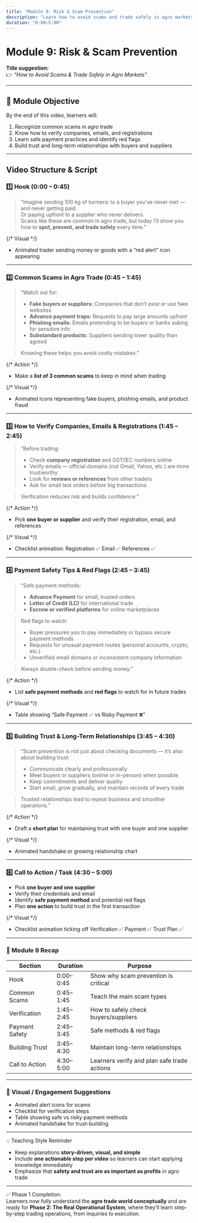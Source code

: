 ```yaml
---
title: "Module 9: Risk & Scam Prevention"
description: "Learn how to avoid scams and trade safely in agro markets."
duration: "0:00–5:00"
---
```


# Module 9: Risk & Scam Prevention

**Title suggestion:**  
👉 _“How to Avoid Scams & Trade Safely in Agro Markets”_

---

## 🎯 Module Objective

By the end of this video, learners will:

1. Recognize common scams in agro trade
2. Know how to verify companies, emails, and registrations
3. Learn safe payment practices and identify red flags
4. Build trust and long-term relationships with buyers and suppliers

---

## Video Structure & Script

### 1️⃣ Hook (0:00 – 0:45)

> “Imagine sending 100 kg of turmeric to a buyer you’ve never met — and never getting paid.  
> Or paying upfront to a supplier who never delivers.  
> Scams like these are common in agro trade, but today I’ll show you how to **spot, prevent, and trade safely** every time.”

{/* Visual */}

- Animated trader sending money or goods with a “red alert” icon appearing

---

### 2️⃣ Common Scams in Agro Trade (0:45 – 1:45)

> “Watch out for:
>
> - **Fake buyers or suppliers:** Companies that don’t exist or use fake websites
> - **Advance payment traps:** Requests to pay large amounts upfront
> - **Phishing emails:** Emails pretending to be buyers or banks asking for sensitive info
> - **Substandard products:** Suppliers sending lower quality than agreed

> Knowing these helps you avoid costly mistakes.”

{/* Action */}

- Make a **list of 3 common scams** to keep in mind when trading

{/* Visual */}

- Animated icons representing fake buyers, phishing emails, and product fraud

---

### 3️⃣ How to Verify Companies, Emails & Registrations (1:45 – 2:45)

> “Before trading:
>
> - Check **company registration** and GST/IEC numbers online
> - Verify emails — official domains (not Gmail, Yahoo, etc.) are more trustworthy
> - Look for **reviews or references** from other traders
> - Ask for small test orders before big transactions

> Verification reduces risk and builds confidence.”

{/* Action */}

- Pick **one buyer or supplier** and verify their registration, email, and references

{/* Visual */}

- Checklist animation: Registration ✅ Email ✅ References ✅

---

### 4️⃣ Payment Safety Tips & Red Flags (2:45 – 3:45)

> “Safe payment methods:
>
> - **Advance Payment** for small, trusted orders
> - **Letter of Credit (LC)** for international trade
> - **Escrow or verified platforms** for online marketplaces

> Red flags to watch:
>
> - Buyer pressures you to pay immediately or bypass secure payment methods
> - Requests for unusual payment routes (personal accounts, crypto, etc.)
> - Unverified email domains or inconsistent company information

> Always double-check before sending money.”

{/* Action */}

- List **safe payment methods** and **red flags** to watch for in future trades

{/* Visual */}

- Table showing “Safe Payment ✅ vs Risky Payment ❌”

---

### 5️⃣ Building Trust & Long-Term Relationships (3:45 – 4:30)

> “Scam prevention is not just about checking documents — it’s also about building trust:
>
> - Communicate clearly and professionally
> - Meet buyers or suppliers (online or in-person) when possible
> - Keep commitments and deliver quality
> - Start small, grow gradually, and maintain records of every trade

> Trusted relationships lead to repeat business and smoother operations.”

{/* Action */}

- Draft a **short plan** for maintaining trust with one buyer and one supplier

{/* Visual */}

- Animated handshake or growing relationship chart

---

### 6️⃣ Call to Action / Task (4:30 – 5:00)

- Pick **one buyer and one supplier**
- Verify their credentials and email
- Identify **safe payment method** and potential red flags
- Plan **one action** to build trust in the first transaction

{/* Visual */}

- Checklist animation ticking off Verification ✅ Payment ✅ Trust Plan ✅

---

### 🧭 Module 9 Recap

| Section        | Duration  | Purpose                                     |
| -------------- | --------- | ------------------------------------------- |
| Hook           | 0:00–0:45 | Show why scam prevention is critical        |
| Common Scams   | 0:45–1:45 | Teach the main scam types                   |
| Verification   | 1:45–2:45 | How to safely check buyers/suppliers        |
| Payment Safety | 2:45–3:45 | Safe methods & red flags                    |
| Building Trust | 3:45–4:30 | Maintain long-term relationships            |
| Call to Action | 4:30–5:00 | Learners verify and plan safe trade actions |

---

### 🎨 Visual / Engagement Suggestions

- Animated alert icons for scams
- Checklist for verification steps
- Table showing safe vs risky payment methods
- Animated handshake for trust-building

---

💡 Teaching Style Reminder

- Keep explanations **story-driven, visual, and simple**
- Include **one actionable step per video** so learners can start applying knowledge immediately
- Emphasize that **safety and trust are as important as profits** in agro trade

---

✅ Phase 1 Completion:  
Learners now fully understand the **agro trade world conceptually** and are ready for **Phase 2: The Real Operational System**, where they’ll learn step-by-step trading operations, from inquiries to execution.
